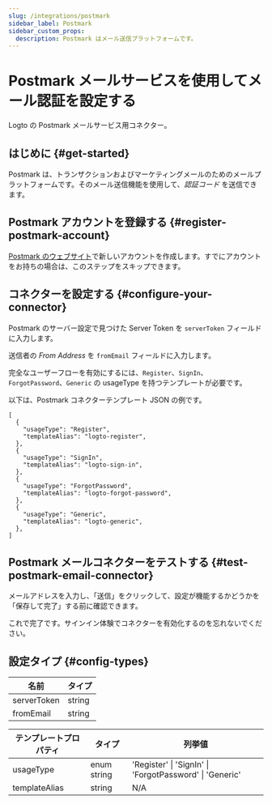 ```yaml
---
slug: /integrations/postmark
sidebar_label: Postmark
sidebar_custom_props:
  description: Postmark はメール送信プラットフォームです。
---
```



# Postmark メールサービスを使用してメール認証を設定する

Logto の Postmark メールサービス用コネクター。

<GuideTip />

## はじめに \{#get-started}

Postmark は、トランザクションおよびマーケティングメールのためのメールプラットフォームです。そのメール送信機能を使用して、_認証コード_ を送信できます。

## Postmark アカウントを登録する \{#register-postmark-account}

[Postmark のウェブサイト](https://postmark.com/)で新しいアカウントを作成します。すでにアカウントをお持ちの場合は、このステップをスキップできます。

## コネクターを設定する \{#configure-your-connector}

Postmark のサーバー設定で見つけた Server Token を `serverToken` フィールドに入力します。

送信者の _From Address_ を `fromEmail` フィールドに入力します。

完全なユーザーフローを有効にするには、`Register`、`SignIn`、`ForgotPassword`、`Generic` の usageType を持つテンプレートが必要です。

以下は、Postmark コネクターテンプレート JSON の例です。

```jsonc
[
  {
    "usageType": "Register",
    "templateAlias": "logto-register",
  },
  {
    "usageType": "SignIn",
    "templateAlias": "logto-sign-in",
  },
  {
    "usageType": "ForgotPassword",
    "templateAlias": "logto-forgot-password",
  },
  {
    "usageType": "Generic",
    "templateAlias": "logto-generic",
  },
]
```

## Postmark メールコネクターをテストする \{#test-postmark-email-connector}

メールアドレスを入力し、「送信」をクリックして、設定が機能するかどうかを「保存して完了」する前に確認できます。

これで完了です。<MainSiteUrl href="/connectors/email-connectors/#enable-email-sign-up-or-sign-in">サインイン体験でコネクターを有効化する</MainSiteUrl>のを忘れないでください。

## 設定タイプ \{#config-types}

| 名前        | タイプ |
| ----------- | ------ |
| serverToken | string |
| fromEmail   | string |

| テンプレートプロパティ | タイプ      | 列挙値                                                  |
| ---------------------- | ----------- | ------------------------------------------------------- |
| usageType              | enum string | 'Register' \| 'SignIn' \| 'ForgotPassword' \| 'Generic' |
| templateAlias          | string      | N/A                                                     |
